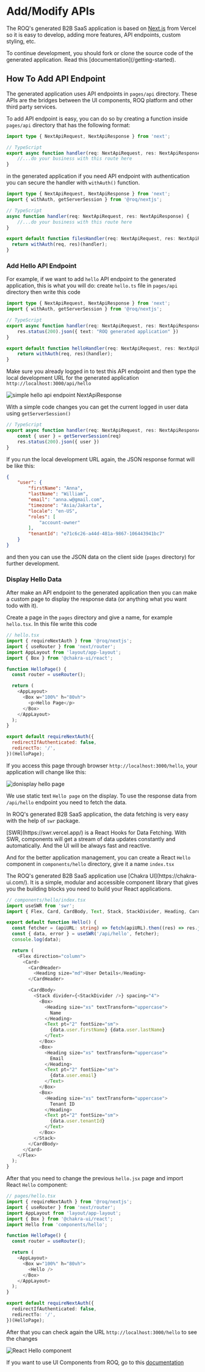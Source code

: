 

# Add/Modify APIs

The ROQ's generated B2B SaaS application is based on [Next.js](https://nextjs.org/) from Vercel so it is easy to develop, adding more features, API endpoints, custom styling, etc. 


<Callout type="info">
To continue development, you should fork or clone the source code of the generated application. Read this [documentation](/getting-started).
</Callout>

## How To Add API Endpoint

The generated application uses API endpoints in `pages/api` directory. These APIs are the bridges between the UI components, ROQ platform and other third party services.

To add API endpoint is easy, you can do so by creating a function inside `pages/api` directory that has the following format:

```ts
import type { NextApiRequest, NextApiResponse } from 'next';

// TypeScript
export async function handler(req: NextApiRequest, res: NextApiResponse) {
	//...do your business with this route here
}
```

in the generated application if you need API endpoint with authentication you can secure the handler with `withAuth()` function.

```ts
import type { NextApiRequest, NextApiResponse } from 'next';
import { withAuth, getServerSession } from '@roq/nextjs';

// TypeScript
async function handler(req: NextApiRequest, res: NextApiResponse) {
	//...do your business with this route here
}

export default function filesHandler(req: NextApiRequest, res: NextApiResponse) {
  return withAuth(req, res)(handler);
}
```

### Add Hello API Endpoint

For example, if we want to add `hello` API endpoint to the generated application, this is what you will do: create `hello.ts` file in `pages/api` directory then write this code

```ts
import type { NextApiRequest, NextApiResponse } from 'next';
import { withAuth, getServerSession } from '@roq/nextjs';

// TypeScript
export async function handler(req: NextApiRequest, res: NextApiResponse) {
	res.status(200).json({ text: "ROQ generated application" })
}

export default function helloHandler(req: NextApiRequest, res: NextApiResponse) {
	return withAuth(req, res)(handler);
}

```

Make sure you already logged in to test this API endpoint and then type the local development URL for the generated application `http://localhost:3000/api/hello`


![simple hello api endpoint NextApiResponse](/add-api-endpoint-simple.png)


With a simple code changes you can get the current logged in user data using `getServerSession()`


```ts
// TypeScript
export async function handler(req: NextApiRequest, res: NextApiResponse) {
	const { user } = getServerSession(req)
	res.status(200).json({ user })
}
```

If you run the local development URL again, the JSON response format will be like this:

```json
{
    "user": {
        "firstName": "Anna",
        "lastName": "William",
        "email": "anna.w@gmail.com",
        "timezone": "Asia/Jakarta",
        "locale": "en-US",
        "roles": [
            "account-owner"
        ],
        "tenantId": "e71c6c26-a44d-481a-9867-106443941bc7"
    }
}
```

and then you can use the JSON data on the client side (`pages` directory) for further development.

### Display Hello Data

After make an API endpoint to the generated application then you can make a custom page to display the response data (or anything what you want todo with it).

Create a page in the `pages` directory and give a name, for example `hello.tsx`. In this file write this code

```js
// hello.tsx
import { requireNextAuth } from '@roq/nextjs';
import { useRouter } from 'next/router';
import AppLayout from 'layout/app-layout';
import { Box } from '@chakra-ui/react';

function HelloPage() {
  const router = useRouter();

  return (
    <AppLayout>
      <Box w="100%" h="80vh">
        <p>Hello Page</p>
      </Box>
    </AppLayout>
  );
}

export default requireNextAuth({
  redirectIfAuthenticated: false,
  redirectTo: '/',
})(HelloPage);
```

If you access this page through browser `http://localhost:3000/hello`, your application will change like this:

![donisplay hello page](/display-hello-page.png)

We use static text `Hello page` on the display. To use the response data from `/api/hello` endpoint you need to fetch the data. 

In ROQ's generated B2B SaaS application, the data fetching is very easy with the help of `swr` package. 


<Callout type="info">
[SWR](https://swr.vercel.app/) is a React Hooks for Data Fetching. With SWR, components will get a stream of data updates constantly and automatically. And the UI will be always fast and reactive.
</Callout>

And for the better application management, you can create a React `Hello` component in `components/hello` directory, give it a name `index.tsx`

<Callout type="info">
The ROQ's generated B2B SaaS application use [Chakra UI](https://chakra-ui.com/). It is a simple, modular and accessible component library that gives you the building blocks you need to build your React applications.
</Callout>

```ts
// components/hello/index.tsx
import useSWR from 'swr';
import { Flex, Card, CardBody, Text, Stack, StackDivider, Heading, CardHeader, Box } from '@chakra-ui/react';

export default function Hello() {
  const fetcher = (apiURL: string) => fetch(apiURL).then((res) => res.json());
  const { data, error } = useSWR('/api/hello', fetcher);
  console.log(data);

  return (
    <Flex direction="column">
      <Card>
        <CardHeader>
          <Heading size="md">User Details</Heading>
        </CardHeader>

        <CardBody>
          <Stack divider={<StackDivider />} spacing="4">
            <Box>
              <Heading size="xs" textTransform="uppercase">
                Name
              </Heading>
              <Text pt="2" fontSize="sm">
                {data.user.firstName} {data.user.lastName}
              </Text>
            </Box>
            <Box>
              <Heading size="xs" textTransform="uppercase">
                Email
              </Heading>
              <Text pt="2" fontSize="sm">
                {data.user.email}
              </Text>
            </Box>
            <Box>
              <Heading size="xs" textTransform="uppercase">
                Tenant ID
              </Heading>
              <Text pt="2" fontSize="sm">
                {data.user.tenantId}
              </Text>
            </Box>
          </Stack>
        </CardBody>
      </Card>
    </Flex>
  );
}
```

After that you need to change the previous `hello.jsx` page and import React `Hello` component:

```ts
// pages/hello.tsx
import { requireNextAuth } from '@roq/nextjs';
import { useRouter } from 'next/router';
import AppLayout from 'layout/app-layout';
import { Box } from '@chakra-ui/react';
import Hello from 'components/hello';

function HelloPage() {
  const router = useRouter();

  return (
    <AppLayout>
      <Box w="100%" h="80vh">
        <Hello />
      </Box>
    </AppLayout>
  );
}

export default requireNextAuth({
  redirectIfAuthenticated: false,
  redirectTo: '/',
})(HelloPage);

```

After that you can check again the URL `http://localhost:3000/hello` to see the changes

![React Hello component](/hello-component.png)

If you want to use UI Components from ROQ, go to this [documentation](/development-guides/ui-components)
